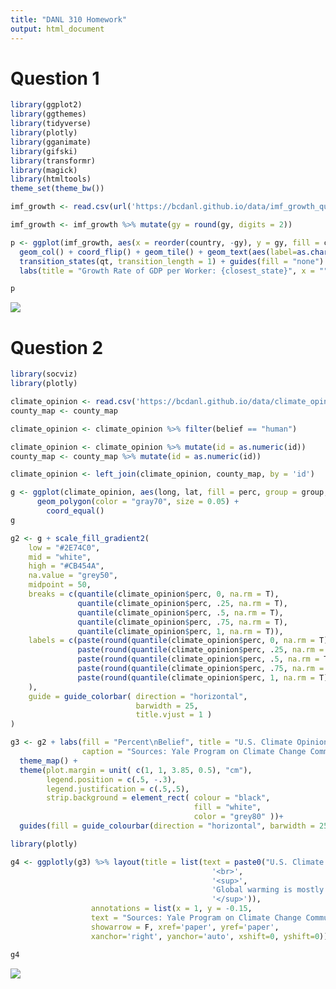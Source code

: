 ```yaml
---
title: "DANL 310 Homework"
output: html_document
---
```


# Question 1

```r
library(ggplot2)
library(ggthemes)
library(tidyverse)
library(plotly)
library(gganimate)
library(gifski)
library(transformr)
library(magick)
library(htmltools)
theme_set(theme_bw())

imf_growth <- read.csv(url('https://bcdanl.github.io/data/imf_growth_quarterly.csv'))

imf_growth <- imf_growth %>% mutate(gy = round(gy, digits = 2))

p <- ggplot(imf_growth, aes(x = reorder(country, -gy), y = gy, fill = country)) +
  geom_col() + coord_flip() + geom_tile() + geom_text(aes(label=as.character(gy), hjust = -0.2)) +
  transition_states(qt, transition_length = 1) + guides(fill = "none") + 
  labs(title = "Growth Rate of GDP per Worker: {closest_state}", x = "", y= "") + theme_minimal() + theme(legend.position = "none")

p

```

![](GDPGrowthRate.gif)

# Question 2

```r
library(socviz)
library(plotly)

climate_opinion <- read.csv('https://bcdanl.github.io/data/climate_opinion_2021.csv')
county_map <- county_map

climate_opinion <- climate_opinion %>% filter(belief == "human")

climate_opinion <- climate_opinion %>% mutate(id = as.numeric(id))
county_map <- county_map %>% mutate(id = as.numeric(id))

climate_opinion <- left_join(climate_opinion, county_map, by = 'id')

g <- ggplot(climate_opinion, aes(long, lat, fill = perc, group = group, text = GeoName))  + 
      geom_polygon(color = "gray70", size = 0.05) + 
        coord_equal()
g

g2 <- g + scale_fill_gradient2(
    low = "#2E74C0",  
    mid = "white",  
    high = "#CB454A",  
    na.value = "grey50",
    midpoint = 50,
    breaks = c(quantile(climate_opinion$perc, 0, na.rm = T),
               quantile(climate_opinion$perc, .25, na.rm = T),
               quantile(climate_opinion$perc, .5, na.rm = T),
               quantile(climate_opinion$perc, .75, na.rm = T),
               quantile(climate_opinion$perc, 1, na.rm = T)),
    labels = c(paste(round(quantile(climate_opinion$perc, 0, na.rm = T), 1),"\n(Min)"),
               paste(round(quantile(climate_opinion$perc, .25, na.rm = T), 1),"\n(25th)"),
               paste(round(quantile(climate_opinion$perc, .5, na.rm = T), 1),"\n(50th)"),
               paste(round(quantile(climate_opinion$perc, .75, na.rm = T), 1),"\n(75th)"),
               paste(round(quantile(climate_opinion$perc, 1, na.rm = T), 1),"\n(Max)")
    ),
    guide = guide_colorbar( direction = "horizontal",
                            barwidth = 25,
                            title.vjust = 1 )
)

g3 <- g2 + labs(fill = "Percent\nBelief", title = "U.S. Climate Opinion, 2021:\nGlobal warming is mostly caused by human activities.",
                caption = "Sources: Yale Program on Climate Change Communication\n(https://climatecommunication.yale.edu/visualizations-data/ycom-us/)") +
  theme_map() + 
  theme(plot.margin = unit( c(1, 1, 3.85, 0.5), "cm"),
        legend.position = c(.5, -.3),
        legend.justification = c(.5,.5),
        strip.background = element_rect( colour = "black",
                                         fill = "white",
                                         color = "grey80" ))+
  guides(fill = guide_colourbar(direction = "horizontal", barwidth = 25, title.vjust = -1))

library(plotly)

g4 <- ggplotly(g3) %>% layout(title = list(text = paste0("U.S. Climate Opinion, 2021",
                                             '<br>',
                                             '<sup>',
                                             'Global warming is mostly caused by human activities',
                                             '</sup>')),
                  annotations = list(x = 1, y = -0.15, 
                  text = "Sources: Yale Program on Climate Change Communication\n(https://climatecommunication.yale.edu/visualizations-data/ycom-us/)", 
                  showarrow = F, xref='paper', yref='paper', 
                  xanchor='right', yanchor='auto', xshift=0, yshift=0))

g4

```

![](ClimateChangeBelief.png)

